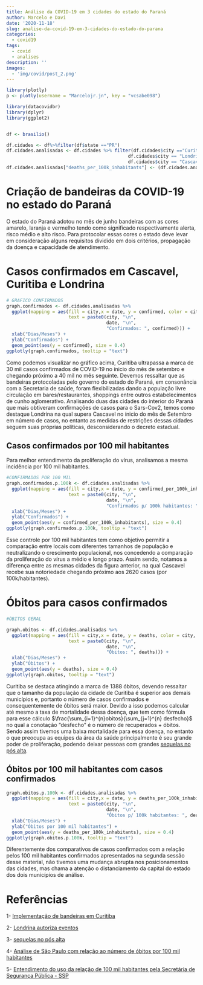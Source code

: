 ```yaml
---
title: Análise da COVID-19 em 3 cidades do estado do Paraná
author: Marcelo e Davi
date: '2020-11-18'
slug: analise-da-covid-19-em-3-cidades-do-estado-do-parana
categories:
  - covid19
tags:
  - covid
  - analises
description: ''
images:
  - 'img/covid/post_2.png'
---
```

```r
library(plotly)
p <- plotly(username = "Marcelojr.jn", key = "vcsabe098")
```

```r
library(datacovidbr)
library(dplyr)
library(ggplot2)


df <- brasilio()

df.cidades <- df%>%filter(df$state =="PR")
df.cidades.analisadas <- df.cidades %>% filter(df.cidades$city =="Curitiba" |
                                             df.cidades$city == "Londrina" |
                                             df.cidades$city == "Cascavel")
df.cidades.analisadas["deaths_per_100k_inhabitants"] <- (df.cidades.analisadas$deaths/df.cidades.analisadas$estimated_population_2019)*100000

```

# Criação de bandeiras da COVID-19 no estado do Paraná

 O estado do Paraná adotou no mês de junho bandeiras com as cores amarelo, laranja e vermelho tendo como significado respectivamente alerta, risco médio e alto risco. Para protocolar essas cores o estado deve levar em consideração alguns requisitos dividido em dois critérios, propagação da doença e capacidade de atendimento.

# Casos confirmados em Cascavel, Curitiba e Londrina

```r
# GRAFICO CONFIRMADOS
graph.confirmados <- df.cidades.analisadas %>% 
  ggplot(mapping = aes(fill = city,x = date, y = confirmed, color = city,
                       text = paste0(city, "\n",
                                     date, "\n", 
                                     "Confirmados: ", confirmed))) +
  xlab("Dias/Meses") +
  ylab("Confirmados") +
  geom_point(aes(y = confirmed), size = 0.4)
ggplotly(graph.confirmados, tooltip = "text")
```

  Como podemos visualizar no gráfico acima, Curitiba ultrapassa a marca de 30 mil casos confirmados de COVID-19 no ínicio do mês de setembro e chegando próximo a 40 mil no mês seguinte. Devemos ressaltar que as bandeiras protocoladas pelo governo do estado do Paraná, em consonância com a Secretaria de saúde, foram flexibilizadas dando a população livre circulação em bares/restaurantes, shoppings entre outros estabelecimentos de cunho aglomerativo. 
  Analisando duas das cidades do interior do Paraná que mais obtiveram confirmações de casos para o Sars-Cov2, temos como destaque Londrina na qual supera Cascavel no ínicio do mês de Setembro em número de casos, no entanto as medidas de restrições dessas cidades seguem suas próprias políticas, desconsiderando o decreto estadual.
  
## Casos confirmados por 100 mil habitantes  
  
  Para melhor entendimento da proliferação do vírus, analisamos a mesma incidência por 100 mil habitantes. 

```r
#CONFIRMADOS POR 100 MIL
graph.confirmados.p.100k <- df.cidades.analisadas %>% 
  ggplot(mapping = aes(fill = city,x = date, y = confirmed_per_100k_inhabitants, color = city,
                       text = paste0(city, "\n",
                                     date, "\n", 
                                     "Confirmados p/ 100k habitantes: ", confirmed_per_100k_inhabitants))) +
  xlab("Dias/Meses") +
  ylab("Confirmados") +
  geom_point(aes(y = confirmed_per_100k_inhabitants), size = 0.4)
ggplotly(graph.confirmados.p.100k, tooltip = "text")
```

  Esse controle por 100 mil habitantes tem como objetivo permitir a comparação entre locais com diferentes tamanhos de população e neutralizando o crescimento populacional, nos concedendo a comparação da proliferação do vírus a médio e longo prazo. Assim sendo, notamos a diferença entre as mesmas cidades da figura anterior, na qual Cascavel recebe sua notoriedade chegando próximo aos 2620 casos (por 100k/habitantes).


# Óbitos para casos confirmados

```r
#ÓBITOS GERAL

graph.obitos <- df.cidades.analisadas %>% 
  ggplot(mapping = aes(fill = city,x = date, y = deaths, color = city,
                       text = paste0(city, "\n",
                                     date, "\n", 
                                     "Óbitos: ", deaths))) +
  xlab("Dias/Meses") +
  ylab("Óbitos") +
  geom_point(aes(y = deaths), size = 0.4)
ggplotly(graph.obitos, tooltip = "text")
```

  Curitiba se destaca atingindo a marca de 1388 óbitos, devendo ressaltar que o tamanho da população da cidade de Curitiba é superior aos demais municípios e, portanto o número de casos confirmados e consequentemente de óbitos será maior. Devido a isso podemos calcular até mesmo a taxa de mortalidade dessa doença, que tem como fórmula para esse cálculo $\frac{\sum_{i=1}^{n}obitos}{\sum_{j=1}^{n} desfecho}$ no qual a conotação "desfecho" é o número de recuperados + óbitos. Sendo assim tivemos uma baixa mortalidade para essa doença, no entanto o que preocupa as equipes da área da saúde principalmente é seu grande poder de proliferação, podendo deixar pessoas com grandes [sequelas no pós alta](http://saudedebate.com.br/noticias/sequelas-da-covid-19-a-vida-nao-voltou-ao-normal-apos-a-alta-hospitalar).

## Óbitos por 100 mil habitantes com casos confirmados

```r
graph.obitos.p.100k <- df.cidades.analisadas %>% 
  ggplot(mapping = aes(fill = city,x = date, y = deaths_per_100k_inhabitants, color = city,
                       text = paste0(city, "\n",
                                     date, "\n", 
                                     "Óbitos p/ 100k habitantes: ", deaths_per_100k_inhabitants))) +
  xlab("Dias/Meses") +
  ylab("Óbitos por 100 mil habitantes") +
  geom_point(aes(y = deaths_per_100k_inhabitants), size = 0.4)
ggplotly(graph.obitos.p.100k, tooltip = "text")
```  

  Diferentemente dos comparativos de casos confirmados com a relação pelos 100 mil habitantes confirmados apresentados na segunda sessão desse material, não tivemos uma mudança abrupta nos posicionamentos das cidades, mas chama a atenção o distanciamento da capital do estado dos dois municípios de análise. 



# Referências

1- [Implementação de bandeiras em Curitiba](https://g1.globo.com/pr/parana/noticia/2020/06/09/coronavirus-curitiba-implanta-sistema-de-bandeiras-para-definir-restricoes-durante-pandemia.ghtml)

2- [Londrina autoriza eventos](https://g1.globo.com/pr/norte-noroeste/noticia/2020/10/14/coronavirus-prefeitura-de-londrina-autoriza-eventos-com-ate-50-pessoas.ghtml)

3- [sequelas no pós alta](http://saudedebate.com.br/noticias/sequelas-da-covid-19-a-vida-nao-voltou-ao-normal-apos-a-alta-hospitalar)

4- [Análise de São Paulo com relação ao número de óbitos por 100 mil habitantes](https://www.seade.gov.br/sp-tem-taxas-de-casos-e-mortes-por-covid-19-a-cada-100-mil-habitantes-maiores-que-as-da-espanha-quando-iniciou-lockdown/)

5- [Entendimento do uso da relação de 100 mil habitantes pela Secretária de Segurança Pública - SSP](https://www.ssp.sp.gov.br/fale/estatisticas/answers.aspx?t=6)
